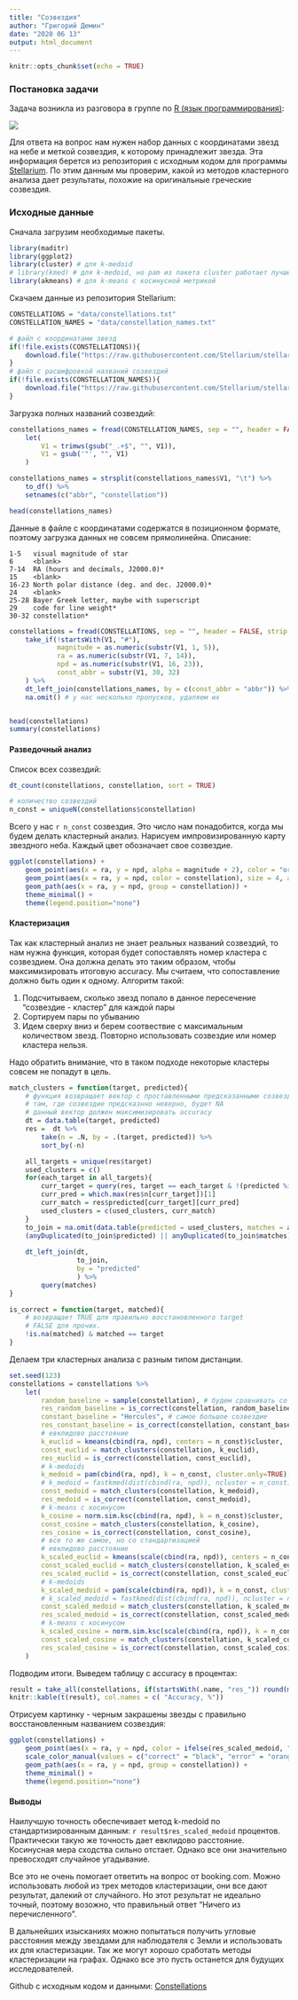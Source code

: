 ```yaml
---
title: "Созвездия"
author: "Григорий Демин"
date: "2020 06 13"
output: html_document
---
```


```r
knitr::opts_chunk$set(echo = TRUE)
```

### Постановка задачи

Задача возникла из разговора в группе по [R (язык программирования)](https://t.me/rlang_ru):

![](screen_1.png)

Для ответа на вопрос нам нужен набор данных с координатами звезд на небе и меткой созвездия, к которому принадлежит звезда. Эта информация берется из репозитория с исходным кодом для программы [Stellarium](https://github.com/Stellarium/stellarium/tree/master/skycultures/western_SnT). По этим данным мы проверим, какой из методов кластерного анализа дает результаты, похожие на оригинальные греческие созвездия.

### Исходные данные

Сначала загрузим необходимые пакеты.

```r
library(maditr)
library(ggplot2)
library(cluster) # для k-medoid
# library(kmed) # для k-medoid, но pam из пакета cluster работает лучше
library(akmeans) # для k-means с косинусной метрикой
```
Скачаем данные из репозитория Stellarium:
```r
CONSTELLATIONS = "data/constellations.txt"
CONSTELLATION_NAMES = "data/constellation_names.txt"

# файл с координатами звезд
if(!file.exists(CONSTELLATIONS)){
    download.file("https://raw.githubusercontent.com/Stellarium/stellarium/master/skycultures/western_SnT/SnT_constellations.txt", CONSTELLATIONS)
}
# файл с расшифровкой названий созвездий
if(!file.exists(CONSTELLATION_NAMES)){
    download.file("https://raw.githubusercontent.com/Stellarium/stellarium/master/skycultures/western_SnT/constellation_names.eng.fab", CONSTELLATION_NAMES)
}

```
Загрузка полных названий созвездий:
```r

constellations_names = fread(CONSTELLATION_NAMES, sep = "", header = FALSE) %>% 
    let(
        V1 = trimws(gsub("_.+$", "", V1)),
        V1 = gsub('"', "", V1)
    )

constellations_names = strsplit(constellations_names$V1, "\t") %>% 
    to_df() %>% 
    setnames(c("abbr", "constellation"))

head(constellations_names)
```

Данные в файле с координатами содержатся в позиционном формате, поэтому загрузка данных не совсем прямолинейна. Описание:

```
1-5   visual magnitude of star
6     <blank>
7-14  RA (hours and decimals, J2000.0)*
15    <blank>
16-23 North polar distance (deg. and dec. J2000.0)*
24    <blank>
25-28 Bayer Greek letter, maybe with superscript
29    code for line weight*
30-32 constellation*
```

```r
constellations = fread(CONSTELLATIONS, sep = "", header = FALSE, strip.white = FALSE) %>% 
    take_if(!startsWith(V1, "#"),
            magnitude = as.numeric(substr(V1, 1, 5)), 
            ra = as.numeric(substr(V1, 7, 14)), 
            npd = as.numeric(substr(V1, 16, 23)), 
            const_abbr = substr(V1, 30, 32) 
    ) %>% 
    dt_left_join(constellations_names, by = c(const_abbr = "abbr")) %>% 
    na.omit() # у нас несколько пропусков, удаляем их


head(constellations)
summary(constellations)
```

#### Разведочный анализ

Список всех созвездий:
```r
dt_count(constellations, constellation, sort = TRUE)

# количество созвездий
n_const = uniqueN(constellations$constellation)


```

Всего у нас `r n_const` созвездия. Это число нам понадобится, когда мы будем делать кластерный анализ.
Нарисуем импровизированную карту звездного неба. Каждый цвет обозначает свое созвездие.

```r
ggplot(constellations) + 
    geom_point(aes(x = ra, y = npd, alpha = magnitude + 2), color = "orange") +
    geom_point(aes(x = ra, y = npd, color = constellation), size = 4, alpha = .3) +
    geom_path(aes(x = ra, y = npd, group = constellation)) +
    theme_minimal() +
    theme(legend.position="none")
```

#### Кластеризация

Так как кластерный анализ не знает реальных названий созвездий, то нам нужна функция, которая будет сопоставлять номер кластера с созвездием. Она должна делать это таким образом, чтобы максимизировать итоговую accuracy. Мы считаем, что сопоставление должно быть один к одному. Алгоритм такой:

1. Подсчитываем, сколько звезд попало в данное пересечение "созвездие - кластер" для каждой пары
2. Сортируем пары по убыванию
3. Идем сверху вниз и берем соотвествие с максимальным количеством звезд. Повторно использовать созвездие или номер кластера нельзя.

Надо обратить внимание, что в таком подходе некоторые кластеры совсем не попадут в цель.

```r
match_clusters = function(target, predicted){
    # функция возвращает вектор с проставленными предсказанными созвездиями
    # там, где созвездие предсказнно неверно, будет NA
    # данный вектор должен максимизировать accuracy
    dt = data.table(target, predicted)
    res =  dt %>% 
        take(n = .N, by = .(target, predicted)) %>% 
        sort_by(-n)  

    all_targets = unique(res$target)
    used_clusters = c()
    for(each_target in all_targets){
        curr_target = query(res, target == each_target & !(predicted %in% used_clusters))
        curr_pred = which.max(res$n[curr_target])[1]
        curr_match = res$predicted[curr_target][curr_pred]
        used_clusters = c(used_clusters, curr_match)
    }
    to_join = na.omit(data.table(predicted = used_clusters, matches = all_targets))
    (anyDuplicated(to_join$predicted) || anyDuplicated(to_join$matches)) && stop("Что-то пошло не так")
    
    dt_left_join(dt,
                 to_join,
                 by = "predicted"
                 ) %>% 
        query(matches)
}

is_correct = function(target, matched){
    # возвращает TRUE для правильно восстановленного target
    # FALSE для прочих. 
    !is.na(matched) & matched == target
}
```

Делаем три кластерных анализа с разным типом дистанции. 
```r
set.seed(123)
constellations = constellations %>% 
    let(
        random_baseline = sample(constellation), # будем сравнивать со случайным угадыванием
        res_random_baseline = is_correct(constellation, random_baseline),
        constant_baseline = "Hercules", # самое большое созвездие
        res_constant_baseline = is_correct(constellation, constant_baseline),
        # евклидово расстояние
        k_euclid = kmeans(cbind(ra, npd), centers = n_const)$cluster,
        const_euclid = match_clusters(constellation, k_euclid),
        res_euclid = is_correct(constellation, const_euclid),
        # k-medoids
        k_medoid = pam(cbind(ra, npd), k = n_const, cluster.only=TRUE),
        # k_medoid = fastkmed(dist(cbind(ra, npd)), ncluster = n_const)$cluster,
        const_medoid = match_clusters(constellation, k_medoid),
        res_medoid = is_correct(constellation, const_medoid),
        # k-means с косинусом
        k_cosine = norm.sim.ksc(cbind(ra, npd), k = n_const)$cluster,
        const_cosine = match_clusters(constellation, k_cosine),
        res_cosine = is_correct(constellation, const_cosine),
        # все то же самое, но со стандартизацией
        # евклидово расстояние
        k_scaled_euclid = kmeans(scale(cbind(ra, npd)), centers = n_const)$cluster,
        const_scaled_euclid = match_clusters(constellation, k_scaled_euclid),
        res_scaled_euclid = is_correct(constellation, const_scaled_euclid),
        # k-medoids
        k_scaled_medoid = pam(scale(cbind(ra, npd)), k = n_const, cluster.only=TRUE),
        # k_scaled_medoid = fastkmed(dist(cbind(ra, npd)), ncluster = n_const)$cluster,
        const_scaled_medoid = match_clusters(constellation, k_scaled_medoid),
        res_scaled_medoid = is_correct(constellation, const_scaled_medoid),
        # k-means с косинусом
        k_scaled_cosine = norm.sim.ksc(scale(cbind(ra, npd)), k = n_const)$cluster,
        const_scaled_cosine = match_clusters(constellation, k_scaled_cosine),
        res_scaled_cosine = is_correct(constellation, const_scaled_cosine)
    )


```

Подводим итоги. Выведем таблицу с accuracy в процентах:
```r
result = take_all(constellations, if(startsWith(.name, "res_")) round(mean(.x)*100,1)) 
knitr::kable(t(result), col.names = c( "Accuracy, %"))
```

Отрисуем картинку - черным закрашены звезды с правильно восстановленным названием созвездия:
```r
ggplot(constellations) + 
    geom_point(aes(x = ra, y = npd, color = ifelse(res_scaled_medoid, "correct", "error")), size = 4, alpha = .5) +
    scale_color_manual(values = c("correct" = "black", "error" = "orange")) +
    geom_path(aes(x = ra, y = npd, group = constellation)) +
    theme_minimal() +
    theme(legend.position="none")
```

#### Выводы

Наилучшую точность обеспечивает метод k-medoid по стандартизированным данным: `r result$res_scaled_medoid` процентов. Практически такую же точность дает евклидово расстояние. Косинусная мера сходства сильно отстает. Однако все они значительно превосходят случайное угадывание.

Все это не очень помогает ответить на вопрос от booking.com. Можно использовать любой из трех методов кластеризации, они все дают результат, далекий от случайного. Но этот результат не идеально точный, поэтому возожно, что правильный ответ "Ничего из перечисленного".

В дальнейших изысканиях можно попытаться получить угловые расстояния между звездами для наблюдателя с Земли и использовать их для кластеризации. Так же могут хорошо сработать методы кластеризации на графах. Однако все это пусть останется для будущих исследователей.

Github с исходным кодом и данными: [Constellations](https://github.com/gdemin/constellations)
